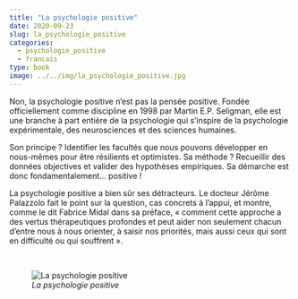 ```yaml
---
title: "La psychologie positive"
date: 2020-09-23
slug: la_psychologie_positive
categories:
  - psychologie_positive
  - francais
type: book
image: ../../img/la_psychologie_positive.jpg
---
```


Non, la psychologie positive n’est pas la pensée positive.
Fondée officiellement comme discipline en 1998 par Martin E.P. Seligman, elle est une branche à part entière de la psychologie qui s’inspire de la psychologie expérimentale, des neurosciences et des sciences humaines.

Son principe ?
Identifier les facultés que nous pouvons développer en nous-mêmes pour être résilients et optimistes.
Sa méthode ?
Recueillir des données objectives et valider des hypothèses empiriques.
Sa démarche est donc fondamentalement… positive !

La psychologie positive a bien sûr ses détracteurs.
Le docteur Jérôme Palazzolo fait le point sur la question, cas concrets à l’appui, et montre, comme le dit Fabrice Midal dans sa préface, « comment cette approche a des vertus thérapeutiques profondes et peut aider non seulement chacun d’entre nous à nous orienter, à saisir nos priorités, mais aussi ceux qui sont en difficulté ou qui souffrent ». 

<br>

![_La psychologie positive_](../../img/la_psychologie_positive.jpg)
